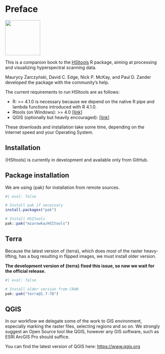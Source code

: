 # Preface {.unnumbered}

[![](figures/package_logo.png){fig-alt="HSItools logo" fig-align="left" width="113"}](https://github.com/mzarowka/HSItools/)

This is a companion book to the [HSItools](https://mzarowka.github.io/HSItools/ "https://mzarowka.github.io/HSItools/") R package, aiming at processing and visualizing hyperspectral scanning data.

Maurycy Żarczyński, David C. Edge, Nick P. McKay, and Paul D. Zander developed the package with the community's help.

The current requirements to run HSItools are as follows:

-   R: \>= 4.1.0 is necessary because we depend on the native R pipe and lambda functions introduced with R 4.1.0.
-   Rtools (on Windows): \>= 4.0 [\[link\]](https://cran.r-project.org/bin/windows/Rtools/rtools40.html "Rtools on CRAN")
-   QGIS (optionally but heavily encouraged): [\[link\]](https://www.qgis.org "https://www.qgis.org")

These downloads and installation take some time, depending on the Internet speed and your Operating System.

## Installation

{HSItools} is currently in development and available only from GitHub.

::: callout-tip
## Package installation

We are using {pak} for installation from remote sources.
:::

```r
#| eval: false

# Install pak if necessary
install.packages("pak")

# Install HSItools
pak::pak("mzarowka/HSItools")
```

::: callout-important
## Terra

Because the latest version of {terra}, which does most of the raster heavy-lifting, has a bug resulting in flipped images, we must install older version.

**The development version of {terra} fixed this issue, so now we wait for the official release.**
:::

```r
#| eval: false

# Install older version from CRAN
pak::pak("terra@1.7-78")
```

## QGIS

In our workflow we delegate some of the work to GIS environment, especially marking the raster files, selecting regions and so on. We strongly suggest an Open Source tool like QGIS, however any GIS software, such as ESRI ArcGIS Pro should suffice.

You can find the latest version of QGIS here: <https://www.qgis.org>
